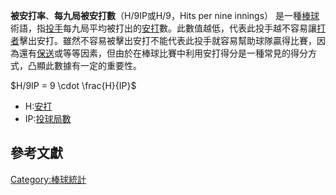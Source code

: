 '''被安打率'''、'''每九局被安打數'''（H/9IP或H/9，Hits per nine innings{{en}}） 是一種[[棒球|棒球]]術語，指[[投手|投手]]每九局平均被打出的[[安打|安打]]數。此數值越低，代表此投手越不容易讓[[打者|打者]]擊出安打。雖然不容易被擊出安打不能代表此投手就容易幫助球隊贏得比賽，因為還有[[保送|保送]]或等等因素，但由於在棒球比賽中利用安打得分是一種常見的得分方式，凸顯此數據有一定的重要性。

<math>H/9IP = 9 \cdot \frac{H}{IP}</math>

*H:[[安打|安打]]
*IP:[[投球局數|投球局數]]

== 參考文獻 ==
{{reflist|
<ref>{{cite web | url=http://mlb.mlb.com/mlb/official_info/baseball_basics/abbreviations.jsp | title=Baseball Basics: Abbreviations | publisher=MLB.com: Official info}}</ref>
<ref>{{cite web | url=http://twbsball.dils.tku.edu.tw/wiki/index.php/H/9 | title=被安打率 | publisher=台灣棒球維基館 | access-date=2014-04-19 | archive-date=2020-06-21 | archive-url=https://web.archive.org/web/20200621144135/https://twbsball.dils.tku.edu.tw/wiki/index.php/H/9 | dead-url=no }}</ref>
<ref>{{cite web | url=http://www.sportingcharts.com/dictionary/mlb/hits-per-nine-innings-h9.aspx | title=Hits per Nine Innings - H/9 | publisher=SportingCharts.com}}</ref>
}}

{{棒球小作品}}
[[Category:棒球統計|Category:棒球統計]]